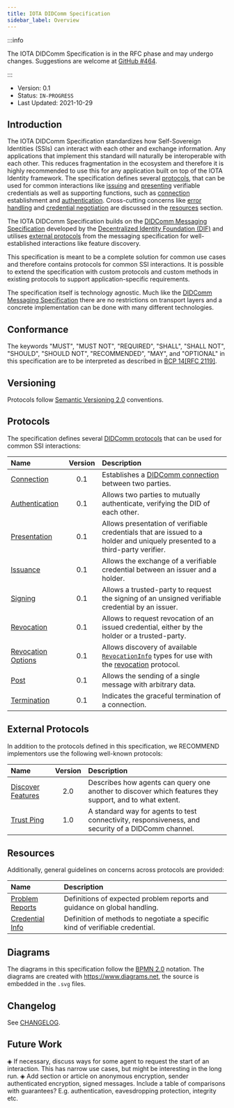 ```yaml
---
title: IOTA DIDComm Specification
sidebar_label: Overview
---
```


:::info

The IOTA DIDComm Specification is in the RFC phase and may undergo changes. Suggestions are welcome at [GitHub #464](https://github.com/iotaledger/identity.rs/discussions/464).

:::

- Version: 0.1
- Status: `IN-PROGRESS`
- Last Updated: 2021-10-29

## Introduction

The IOTA DIDComm Specification standardizes how Self-Sovereign Identities (SSIs) can interact with each other and exchange information. Any applications that implement this standard will naturally be interoperable with each other. This reduces fragmentation in the ecosystem and therefore it is highly recommended to use this for any application built on top of the IOTA Identity framework. The specification defines several [protocols](#protocols), that can be used for common interactions like [issuing](./protocols/issuance.mdx) and [presenting](./protocols/presentation.mdx) verifiable credentials as well as supporting functions, such as [connection](./protocols/connection.mdx) establishment and [authentication](./protocols/authentication.mdx). Cross-cutting concerns like [error handling](./resources/problem-reports.mdx) and [credential negotiation](./resources/credential-info.mdx) are discussed in the [resources](#resources) section.

The IOTA DIDComm Specification builds on the [DIDComm Messaging Specification](https://identity.foundation/didcomm-messaging/spec/) developed by the [Decentralized Identity Foundation (DIF)](https://identity.foundation/) and utilises [external protocols](#external-protocols) from the messaging specification for well-established interactions like feature discovery.

This specification is meant to be a complete solution for common use cases and therefore contains protocols for common SSI interactions. It is possible to extend the specification with custom protocols and custom methods in existing protocols to support application-specific requirements. 

The specification itself is technology agnostic. Much like the [DIDComm Messaging Specification](https://identity.foundation/didcomm-messaging/spec/) there are no restrictions on transport layers and a concrete implementation can be done with many different technologies.

## Conformance

The keywords "MUST", "MUST NOT", "REQUIRED", "SHALL", "SHALL
NOT", "SHOULD", "SHOULD NOT", "RECOMMENDED",  "MAY", and
"OPTIONAL" in this specification are to be interpreted as described in
[BCP 14](https://www.rfc-editor.org/info/bcp14)[[RFC 2119]](https://www.rfc-editor.org/rfc/rfc2119.txt).

## Versioning

Protocols follow [Semantic Versioning 2.0](https://semver.org/) conventions.

## Protocols

The specification defines several [DIDComm protocols](https://identity.foundation/didcomm-messaging/spec/#protocols) that can be used for common SSI interactions:

| Name | Version | Description | 
| :--- | :---: | :--- |
| [Connection](./protocols/connection.mdx) | 0.1 | Establishes a [DIDComm connection](https://identity.foundation/didcomm-messaging/spec/#connections) between two parties. |
| [Authentication](./protocols/authentication.mdx) | 0.1 | Allows two parties to mutually authenticate, verifying the DID of each other. |
| [Presentation](./protocols/presentation.mdx) | 0.1 | Allows presentation of verifiable credentials that are issued to a holder and uniquely presented to a third-party verifier. |
| [Issuance](./protocols/issuance.mdx) | 0.1 | Allows the exchange of a verifiable credential between an issuer and a holder. | 
| [Signing](./protocols/signing.mdx) | 0.1 | Allows a trusted-party to request the signing of an unsigned verifiable credential by an issuer. |
| [Revocation](./protocols/revocation.mdx) | 0.1 | Allows to request revocation of an issued credential, either by the holder or a trusted-party. |
| [Revocation Options](./protocols/revocation-options.mdx) | 0.1 | Allows discovery of available [`RevocationInfo`](./protocols/revocation.mdx#RevocationInfo) types for use with the [revocation](./protocols/revocation.mdx) protocol. |
| [Post](./protocols/post.mdx) | 0.1 | Allows the sending of a single message with arbitrary data. |
| [Termination](./protocols/termination.mdx) | 0.1 | Indicates the graceful termination of a connection. |

## External Protocols

In addition to the protocols defined in this specification, we RECOMMEND implementors use the following well-known protocols:

| Name | Version | Description |
| :--- | :---: | :--- | 
| [Discover Features](https://github.com/decentralized-identity/didcomm-messaging/blob/ef997c9d3cd1cd24eb182ffa2930a095d3b856a9/docs/spec-files/feature_discovery.mdx) | 2.0 | Describes how agents can query one another to discover which features they support, and to what extent. |
| [Trust Ping](https://github.com/decentralized-identity/didcomm-messaging/blob/9039564e143380a0085a788b6dfd20e63873b9ca/docs/spec-files/trustping.mdx) | 1.0 | A standard way for agents to test connectivity, responsiveness, and security of a DIDComm channel. | 

## Resources

Additionally, general guidelines on concerns across protocols are provided:

| Name | Description |
| :--- | :--- |
| [Problem Reports](./resources/problem-reports.mdx) | Definitions of expected problem reports and guidance on global handling. |
| [Credential Info](./resources/credential-info.mdx) | Definition of methods to negotiate a specific kind of verifiable credential. |

## Diagrams

The diagrams in this specification follow the [BPMN 2.0](https://www.omg.org/spec/BPMN/2.0/) notation. The diagrams are created with https://www.diagrams.net, the source is embedded in the `.svg` files.

## Changelog

See [CHANGELOG](./CHANGELOG.md).

## Future Work

◈ If necessary, discuss ways for some agent to request the start of an interaction. This has narrow use cases, but might be interesting in the long run.
◈ Add section or article on anonymous encryption, sender authenticated encryption, signed messages. Include a table of comparisons with guarantees? E.g. authentication, eavesdropping protection, integrity etc.
